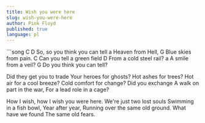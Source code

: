 ```yaml
---
title: Wish you were here
slug: wish-you-were-here
author: Pink Floyd
published: true
language: pl
---
```


<Youtube videoId="LZRhrvIl58o" />
```song
C          D
So, so you think you can tell
a
Heaven from Hell,
G
Blue skies from pain.
C
Can you tell a green field
D
From a cold steel rail?
a
A smile from a veil?
G
Do you think you can tell?

Did they get you to trade
Your heroes for ghosts?
Hot ashes for trees?
Hot air for a cool breeze?
Cold comfort for change?
Did you exchange
A walk on part in the war,
For a lead role in a cage?

How I wish, how I wish you were here.
We're just two lost souls
Swimming in a fish bowl,
Year after year,
Running over the same old ground.
What have we found
The same old fears.
```